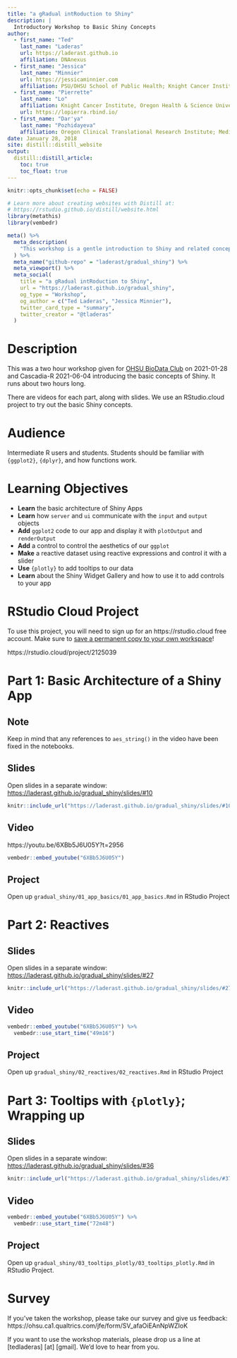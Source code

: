 ```yaml
---
title: "a gRadual intRoduction to Shiny"
description: |
  Introductory Workshop to Basic Shiny Concepts
author:
  - first_name: "Ted"
    last_name: "Laderas"
    url: https://laderast.github.io
    affiliation: DNAnexus
  - first_name: "Jessica"
    last_name: "Minnier"
    url: https://jessicaminnier.com
    affiliation: PSU/OHSU School of Public Health; Knight Cancer Institute, Oregon Health & Science University
  - first_name: "Pierrette"
    last_name: "Lo"
    affiliation: Knight Cancer Institute, Oregon Health & Science University
    url: https://lopierra.rbind.io/
  - first_name: "Dar'ya"
    last_name: "Pozhidayeva"
    affiliation: Oregon Clinical Translational Research Institute; Medical Informatics and Clinical Epidemiology, Oregon Health & Science University.
date: January 28, 2018
site: distill::distill_website
output: 
  distill::distill_article:
    toc: true
    toc_float: true
---
```


```r
knitr::opts_chunk$set(echo = FALSE)

# Learn more about creating websites with Distill at:
# https://rstudio.github.io/distill/website.html
library(metathis)
library(vembedr)
```

```r
meta() %>%
  meta_description(
    "This workshop is a gentle introduction to Shiny and related concepts"
  ) %>% 
  meta_name("github-repo" = "laderast/gradual_shiny") %>% 
  meta_viewport() %>% 
  meta_social(
    title = "a gRadual intRoduction to Shiny",
    url = "https://laderast.github.io/gradual_shiny",
    og_type = "Workshop",
    og_author = c("Ted Laderas", "Jessica Minnier"),
    twitter_card_type = "summary",
    twitter_creator = "@tladeras"
  )
```


# Description

This was a two hour workshop given for [OHSU BioData Club](https://biodata-club.github.io) on 2021-01-28 and Cascadia-R 2021-06-04 introducing the basic concepts of Shiny. It runs about two hours long.

There are videos for each part, along with slides. We use an RStudio.cloud project to try out the basic Shiny concepts.

# Audience

Intermediate R users and students. Students should be familiar with `{ggplot2}`, `{dplyr}`, and how functions work.

# Learning Objectives

- **Learn** the basic architecture of Shiny Apps
- **Learn** how `server` and `ui` communicate with the `input` and `output` objects
- **Add** `ggplot2` code to our app and display it with `plotOutput` and `renderOutput`
- **Add** a control to control the aesthetics of our `ggplot`
- **Make** a reactive dataset using reactive expressions and control it with a slider
- **Use** `{plotly}` to add tooltips to our data
- **Learn** about the Shiny Widget Gallery and how to use it to add controls to your app


# RStudio Cloud Project

To use this project, you will need to sign up for an https://rstudio.cloud free account. Make sure to [save a permanent copy to your own workspace](https://rstudio.cloud/learn/guide#your-workspace)!

https://rstudio.cloud/project/2125039  

# Part 1: Basic Architecture of a Shiny App

## Note

Keep in mind that any references to `aes_string()` in the video have been fixed in the notebooks.

## Slides

Open slides in a separate window: <a href="https://laderast.github.io/gradual_shiny/slides/#10" target="_blank">https://laderast.github.io/gradual_shiny/slides/#10</a>


```r
knitr::include_url("https://laderast.github.io/gradual_shiny/slides/#10")
```

## Video

https://youtu.be/6XBb5J6U05Y?t=2956

```r
vembedr::embed_youtube("6XBb5J6U05Y") 
```

## Project

Open up `gradual_shiny/01_app_basics/01_app_basics.Rmd` in RStudio Project


# Part 2: Reactives

## Slides

Open slides in a separate window: <a href="https://laderast.github.io/gradual_shiny/slides/#27" target="_blank">https://laderast.github.io/gradual_shiny/slides/#27</a>


```r
knitr::include_url("https://laderast.github.io/gradual_shiny/slides/#27")
```

## Video

```r
vembedr::embed_youtube("6XBb5J6U05Y") %>%
  vembedr::use_start_time("49m16")
```

## Project

Open up `gradual_shiny/02_reactives/02_reactives.Rmd` in RStudio Project

# Part 3: Tooltips with `{plotly}`; Wrapping up

## Slides

Open slides in a separate window: <a href="https://laderast.github.io/gradual_shiny/slides/#37" target="_blank">https://laderast.github.io/gradual_shiny/slides/#36</a>


```r
knitr::include_url("https://laderast.github.io/gradual_shiny/slides/#37")
```

## Video

```r
vembedr::embed_youtube("6XBb5J6U05Y") %>%
  vembedr::use_start_time("72m48")
```

## Project

Open up `gradual_shiny/03_tooltips_plotly/03_tooltips_plotly.Rmd` in RStudio Project.

# Survey

If you've taken the workshop, please take our survey and give us feedback: https://ohsu.ca1.qualtrics.com/jfe/form/SV_afaOiEAnNpWZIoK

If you want to use the workshop materials, please drop us a line at [tedladeras] [at] [gmail]. We'd love to hear from you.
